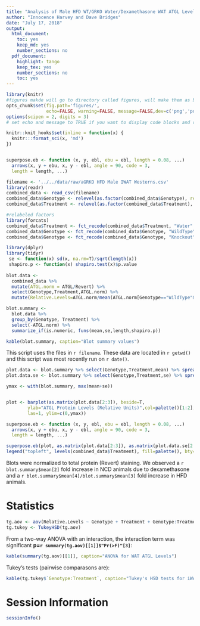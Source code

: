 ```yaml
---
title: "Analysis of Male HFD WT/GRKO Water/Dexamethasone WAT ATGL Levels"
author: "Innocence Harvey and Dave Bridges"
date: "July 17, 2018"
output:
  html_document:
    toc: yes
    keep_md: yes
    number_sections: no
  pdf_document:
    highlight: tango
    keep_tex: yes
    number_sections: no
    toc: yes
---
```


```r
library(knitr)
#figures makde will go to directory called figures, will make them as both png and pdf files 
opts_chunk$set(fig.path='figures/',
               echo=FALSE, warning=FALSE, message=FALSE,dev=c('png','pdf'))
options(scipen = 2, digits = 3)
# set echo and message to TRUE if you want to display code blocks and code output respectively

knitr::knit_hooks$set(inline = function(x) {
  knitr:::format_sci(x, 'md')
})


superpose.eb <- function (x, y, ebl, ebu = ebl, length = 0.08, ...)
  arrows(x, y + ebu, x, y - ebl, angle = 90, code = 3,
  length = length, ...)
```


```r
filename <- '../../data/raw/aGRKO HFD Male IWAT Westerns.csv'
library(readr)
combined_data <- read_csv(filename)
combined_data$Genotype <- relevel(as.factor(combined_data$Genotype), ref='WildType')
combined_data$Treatment <- relevel(as.factor(combined_data$Treatment), ref='Water')

#relabeled factors
library(forcats)
combined_data$Treatment <- fct_recode(combined_data$Treatment, "Water" = "Control") 
combined_data$Genotype <- fct_recode(combined_data$Genotype, "WildType" = "WT") 
combined_data$Genotype <- fct_recode(combined_data$Genotype, "Knockout" = "aGRKO") 

library(dplyr)
library(tidyr)
 se <- function(x) sd(x, na.rm=T)/sqrt(length(x))
 shapiro.p <- function(x) shapiro.test(x)$p.value
 
blot.data <-
  combined_data %>%
  mutate(ATGL.norm = ATGL/Revert) %>%
  select(Genotype,Treatment,ATGL.norm) %>%
  mutate(Relative.Levels=ATGL.norm/mean(ATGL.norm[Genotype=="WildType"&Treatment=="Water"])) 

blot.summary <-
  blot.data %>%
  group_by(Genotype, Treatment) %>% 
  select(-ATGL.norm) %>%
  summarize_if(is.numeric, funs(mean,se,length,shapiro.p))

kable(blot.summary, caption="Blot summary values")
```


This script uses the files in `r filename`. These data are located in `r getwd()` and this script was most recently run on `r date()`.

```r
plot.data <- blot.summary %>% select(Genotype,Treatment,mean) %>% spread(Genotype,mean)
plot.data.se <- blot.summary %>% select(Genotype,Treatment,se) %>% spread(Genotype,se)

ymax <- with(blot.summary, max(mean+se))


plot <- barplot(as.matrix(plot.data[2:3]), beside=T, 
        ylab="ATGL Protein Levels (Relative Units)",col=palette()[1:2],
        las=1, ylim=c(0,ymax))

superpose.eb <- function (x, y, ebl, ebu = ebl, length = 0.08, ...)
  arrows(x, y + ebu, x, y - ebl, angle = 90, code = 3,
  length = length, ...)

superpose.eb(plot, as.matrix(plot.data[2:3]), as.matrix(plot.data.se[2:3]))
legend("topleft", levels(combined_data$Treatment), fill=palette(), bty="n")
```

Blots were normalized to total protein (Revert) staining.  We observed a `r blot.summary$mean[2]` fold increase in NCD animals due to dexamethasone and a `r blot.summary$mean[4]/blot.summary$mean[3]` fold increase in HFD animals.

# Statistics

```r
tg.aov <- aov(Relative.Levels ~ Genotype + Treatment + Genotype:Treatment, data=blot.data)
tg.tukey <- TukeyHSD(tg.aov)
```

From a two-way ANOVA with an interaction, the interaction term was significant **p=`r summary(tg.aov)[[1]]$"Pr(>F)"[3]`**:

```r
kable(summary(tg.aov)[[1]], caption="ANOVA for WAT ATGL Levels")
```

Tukey's tests (pairwise  comparasons are):

```r
kable(tg.tukey$`Genotype:Treatment`, caption="Tukey's HSD tests for iWAT ATGL Levels")
```

# Session Information

```r
sessionInfo()
```
